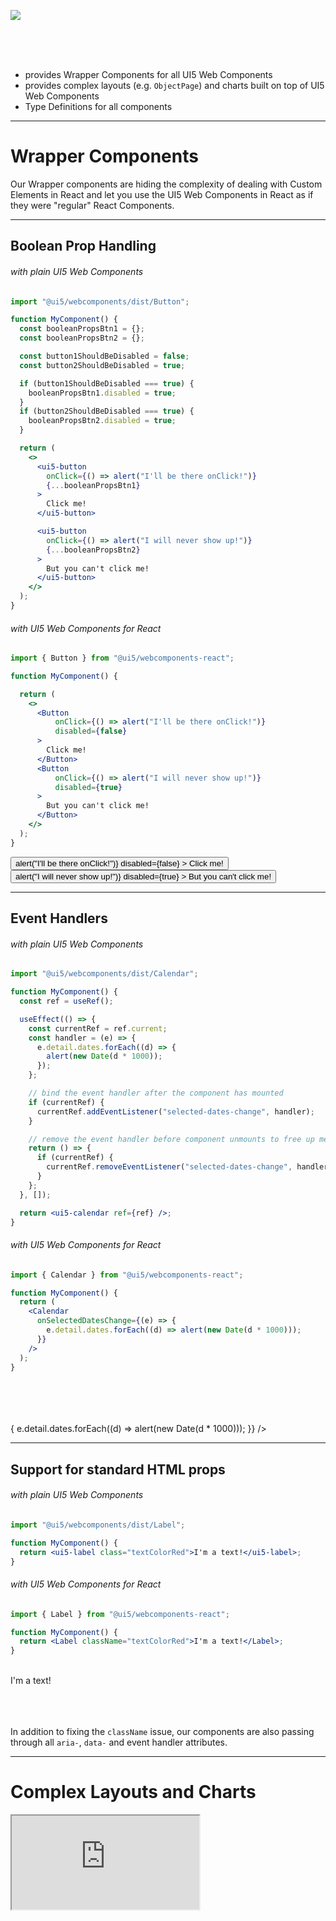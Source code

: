 
<!-- section-title: UI5 Web Components for React -->

![](../assets/UI5WCR_Logo.png)

<br />
<br />
<br />

<!-- fragments-start -->

- provides Wrapper Components for all UI5 Web Components
- provides complex layouts (e.g. `ObjectPage`) and charts built on top of UI5 Web Components
- Type Definitions for all components

<!-- fragments-end -->

---

# Wrapper Components

Our Wrapper components are hiding the complexity of dealing with Custom Elements in React and let you use the UI5 Web Components
in React as if they were "regular" React Components.

---

<!-- classes: extendedMaxWidth -->

## Boolean Prop Handling

<!-- block-start: grid -->

<!-- block-start: column,fadedOut -->

###### with plain UI5 Web Components

```jsx
import "@ui5/webcomponents/dist/Button";

function MyComponent() {
  const booleanPropsBtn1 = {};
  const booleanPropsBtn2 = {};

  const button1ShouldBeDisabled = false;
  const button2ShouldBeDisabled = true;

  if (button1ShouldBeDisabled === true) {
    booleanPropsBtn1.disabled = true;
  }
  if (button2ShouldBeDisabled === true) {
    booleanPropsBtn2.disabled = true;
  }

  return (
    <>
      <ui5-button
        onClick={() => alert("I'll be there onClick!")}
        {...booleanPropsBtn1}
      >
        Click me!
      </ui5-button>

      <ui5-button
        onClick={() => alert("I will never show up!")}
        {...booleanPropsBtn2}
      >
        But you can't click me!
      </ui5-button>
    </>
  );
}
```

<!-- block-end -->
<!-- block-start: column -->

###### with UI5 Web Components for React

```jsx
import { Button } from "@ui5/webcomponents-react";

function MyComponent() {

  return (
    <>
      <Button
          onClick={() => alert("I'll be there onClick!")}
          disabled={false}
      >
        Click me!
      </Button>
      <Button
          onClick={() => alert("I will never show up!")}
          disabled={true}
      >
        But you can't click me!
      </Button>
    </>
  );
}
```

<!-- block-end -->
<!-- block-end -->

<div className="scaledFlexBox">
  <Button
      onClick={() => alert("I'll be there onClick!")}
      disabled={false}
  >
    Click me!
  </Button>
  <Button
      onClick={() => alert("I will never show up!")}
      disabled={true}
  >
    But you can't click me!
  </Button>
</div>

---

<!-- classes: extendedMaxWidth -->

## Event Handlers

<!-- block-start: grid -->

<!-- block-start: column,fadedOut -->

###### with plain UI5 Web Components

```jsx
import "@ui5/webcomponents/dist/Calendar";

function MyComponent() {
  const ref = useRef();

  useEffect(() => {
    const currentRef = ref.current;
    const handler = (e) => {
      e.detail.dates.forEach((d) => {
        alert(new Date(d * 1000));
      });
    };

    // bind the event handler after the component has mounted
    if (currentRef) {
      currentRef.addEventListener("selected-dates-change", handler);
    }

    // remove the event handler before component unmounts to free up memory
    return () => {
      if (currentRef) {
        currentRef.removeEventListener("selected-dates-change", handler);
      }
    };
  }, []);

  return <ui5-calendar ref={ref} />;
}
```

<!-- block-end -->
<!-- block-start:column -->

###### with UI5 Web Components for React

```jsx
import { Calendar } from "@ui5/webcomponents-react";

function MyComponent() {
  return (
    <Calendar
      onSelectedDatesChange={(e) => {
        e.detail.dates.forEach((d) => alert(new Date(d * 1000)));
      }}
    />
  );
}
```

<br />
<br />
<br />
<br />

<div className="scaledFlexBox">
  <Calendar
    onSelectedDatesChange={(e) => {
      e.detail.dates.forEach((d) => alert(new Date(d * 1000)));
    }}
  />
</div>

<!-- block-end -->
<!-- block-end -->

---

<!-- classes: extendedMaxWidth -->

## Support for standard HTML props

<!-- block-start: grid -->
<!-- block-start: column,fadedOut -->

###### with plain UI5 Web Components

```jsx
import "@ui5/webcomponents/dist/Label";

function MyComponent() {
  return <ui5-label class="textColorRed">I'm a text!</ui5-label>;
}
```

<!-- block-end -->
<!-- block-start: column -->

###### with UI5 Web Components for React

```jsx
import { Label } from "@ui5/webcomponents-react";

function MyComponent() {
  return <Label className="textColorRed">I'm a text!</Label>;
}
```

<!-- block-end -->
<!-- block-end -->



<br />
<Label className="textColorRed" style={{ fontSize: "24px" }}>
  I'm a text!
</Label>

<br />
<br />
<br />
<br />

In addition to fixing the `className` issue, our components are also passing through all `aria-`, `data-` and event handler
attributes.

---

# Complex Layouts and Charts

<iframe style={{width: 'var(--base-max-width)'}} height={800} src="https://sap.github.io/ui5-webcomponents-react/master/iframe.html?id=layouts-floorplans-objectpage--default-story&viewMode=story" />

---

# Complex Layouts and Charts

<iframe style={{width: 'var(--base-max-width)'}} height={800} src="https://sap.github.io/ui5-webcomponents-react/master/iframe.html?id=charts-barchart--default-story&viewMode=story" />

---

# Type Definitions

<!-- block-start: grid -->
<!-- block-start: column -->

![](../assets/ButtonPropTypes.png)

<!-- block-end -->

<!-- block-start: column -->

![](../assets/ButtonTypeAhead.png)

<!-- block-end -->
<!-- block-end -->

---

<!-- classes: demo -->

<!-- block-start: attribution -->

<!--

[Source](http://gph.is/1LmxrD8)

-->

<!-- block-end -->

<!-- section-title: Demo -->

# Demo

---

# Thank you!

## Links:

- [Github Repository](https://github.com/SAP/ui5-webcomponents-react)
- [Documentation](https://sap.github.io/ui5-webcomponents-react)
- [Tutorial](https://developers.sap.com/mission.react-spa.html)

<br />
<br />
<br />

## Contact:

<!-- block-start: grid -->
<!-- block-start: column -->

###### Marcus Notheis

<br />

marcus.notheis@sap.com

<!-- block-start: social -->

[![Github](../assets/GitHub-Mark-Light-32px.png)](https://github.com/MarcusNotheis)

[![Twitter](../assets/Twitter.png)](https://twitter.com/marcusnotheis)

<!-- block-end -->

<!-- block-end -->

<!-- block-start: column -->

###### Lukas Harbarth

<br />

lukas.harbarth@sap.com

<!-- block-start: social -->

[![Github](../assets/GitHub-Mark-Light-32px.png)](https://github.com/Lukas742)

[![Twitter](../assets/Twitter.png)](https://twitter.com/luk742)

<!-- block-end -->

<!-- block-end -->
<!-- block-end -->
